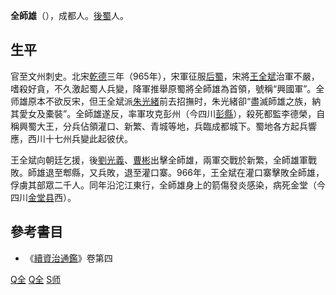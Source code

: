 '''全師雄'''（{{bd|？||966年|catIdx=Quan,全}}），成都人。[[後蜀|後蜀]]人。

== 生平 ==
官至文州刺史。北宋[[乾德_(北宋)|乾德]]三年（965年），宋軍征服[[后蜀|后蜀]]，宋將[[王全斌|王全斌]]治軍不嚴，嗜殺好貪，不久激起蜀人兵變，降軍推舉原蜀將全師雄為首領，號稱“興國軍”。全师雄原本不欲反宋，但王全斌派[[朱光緒|朱光緒]]前去招撫时，朱光緒卻“盡滅師雄之族，納其愛女及橐裝”。全師雄遂反，率軍攻克彭州（今四川[[彭縣|彭縣]]），殺死都監李德榮，自稱興蜀大王，分兵佔領灌口、新繁、青城等地，兵臨成都城下。蜀地各方起兵響應，西川十七州兵變此起彼伏。

王全斌向朝廷乞援，後[[刘光义_(宋朝)|劉光義]]、[[曹彬|曹彬]]出擊全師雄，兩軍交戰於新繁，全師雄軍戰敗。師雄退至郫縣，又兵敗，退至灌口寨。966年，王全斌在灌口寨擊敗全師雄，俘虜其部眾二千人。同年沿沱江東行，全師雄身上的箭傷發炎感染，病死金堂（今四川[[金堂县|金堂县]]西）。

==參考書目==
* 《[[續資治通鑑|續資治通鑑]]》卷第四
{{五代十國人物小作品}}

[[Category:成都人|Q全]]
[[Category:五代十國軍事人物|Q全]]
[[Category:全姓|S师]]